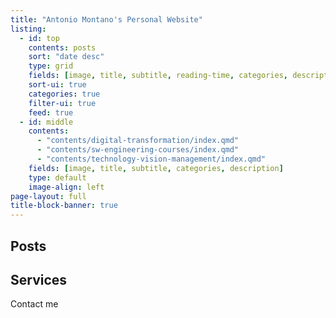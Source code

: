 ```yaml
---
title: "Antonio Montano's Personal Website"
listing:
  - id: top
    contents: posts
    sort: "date desc"
    type: grid
    fields: [image, title, subtitle, reading-time, categories, description, author, date]
    sort-ui: true
    categories: true
    filter-ui: true
    feed: true
  - id: middle
    contents: 
      - "contents/digital-transformation/index.qmd"
      - "contents/sw-engineering-courses/index.qmd"
      - "contents/technology-vision-management/index.qmd"
    fields: [image, title, subtitle, categories, description]
    type: default
    image-align: left
page-layout: full
title-block-banner: true
---
```


::: {=html}
<div id="app"></div>

<script>
  var app = document.getElementById('app');

  var typewriter = new Typewriter(app, {
    loop: true,
    delay: 75,
  });

  typewriter
    .pauseFor(250)
    .typeString('<h2>Welcome! Here, you\'ll find a variety of short (and not so short) <u>articles</u> on <span style="color: #27ae60;">topics</span> I thought might interest others. You can explore different categories using the menu on the side.</h2>')
    .pauseFor(300)
    .deleteChars(182)
    .typeString('<h2>Additionally, at the bottom of the page, I describe the <u>services</u> I offer as a consultant for all types of businesses, including <span style="color: #27ae60;">startups, SMBs, and large enterprises</span></h2>.')
    .pauseFor(10000)
    .start();
</script>
::: 

## 
## Posts

::: {#top}
:::

## Services

::: {#middle}
:::

Contact me

